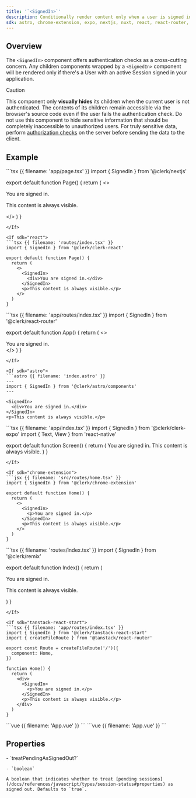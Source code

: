 ```yaml
---
title: '`<SignedIn>`'
description: Conditionally render content only when a user is signed in.
sdk: astro, chrome-extension, expo, nextjs, nuxt, react, react-router, remix, tanstack-react-start, vue
---
```


## Overview

The `<SignedIn>` component offers authentication checks as a cross-cutting concern. Any children components wrapped by a `<SignedIn>` component will be rendered only if there's a User with an active Session signed in your application.

> [!CAUTION]
> This component only **visually hides** its children when the current user is not authenticated. The contents of its children remain accessible via the browser's source code even if the user fails the authentication check. Do not use this component to hide sensitive information that should be completely inaccessible to unauthorized users. For truly sensitive data, perform [authorization checks](/docs/guides/authorization-checks) on the server before sending the data to the client.

## Example

<If sdk="nextjs">
  ```tsx {{ filename: 'app/page.tsx' }}
  import { SignedIn } from '@clerk/nextjs'

  export default function Page() {
    return (
      <>
        <SignedIn>
          <div>You are signed in.</div>
        </SignedIn>
        <p>This content is always visible.</p>
      </>
    )
  }
  ```
</If>

<If sdk="react">
  ```tsx {{ filename: 'routes/index.tsx' }}
  import { SignedIn } from '@clerk/clerk-react'

  export default function Page() {
    return (
      <>
        <SignedIn>
          <div>You are signed in.</div>
        </SignedIn>
        <p>This content is always visible.</p>
      </>
    )
  }
  ```
</If>

<If sdk="react-router">
  ```tsx {{ filename: 'app/routes/index.tsx' }}
  import { SignedIn } from '@clerk/react-router'

  export default function App() {
    return (
      <>
        <SignedIn>
          <div>You are signed in.</div>
        </SignedIn>
      </>
    )
  }
  ```
</If>

<If sdk="astro">
  ```astro {{ filename: 'index.astro' }}
  ---
  import { SignedIn } from '@clerk/astro/components'
  ---

  <SignedIn>
    <div>You are signed in.</div>
  </SignedIn>
  <p>This content is always visible.</p>
  ```
</If>

<If sdk="expo">
  ```tsx {{ filename: 'app/index.tsx' }}
  import { SignedIn } from '@clerk/clerk-expo'
  import { Text, View } from 'react-native'

  export default function Screen() {
    return (
      <View>
        <SignedIn>
          <Text>You are signed in.</Text>
        </SignedIn>
        <Text>This content is always visible.</Text>
      </View>
    )
  }
  ```
</If>

<If sdk="chrome-extension">
  ```jsx {{ filename: 'src/routes/home.tsx' }}
  import { SignedIn } from '@clerk/chrome-extension'

  export default function Home() {
    return (
      <>
        <SignedIn>
          <p>You are signed in.</p>
        </SignedIn>
        <p>This content is always visible.</p>
      </>
    )
  }
  ```
</If>

<If sdk="remix">
  ```tsx {{ filename: 'routes/index.tsx' }}
  import { SignedIn } from '@clerk/remix'

  export default function Index() {
    return (
      <div>
        <SignedIn>
          <p>You are signed in.</p>
        </SignedIn>
        <p>This content is always visible.</p>
      </div>
    )
  }
  ```
</If>

<If sdk="tanstack-react-start">
  ```tsx {{ filename: 'app/routes/index.tsx' }}
  import { SignedIn } from '@clerk/tanstack-react-start'
  import { createFileRoute } from '@tanstack/react-router'

  export const Route = createFileRoute('/')({
    component: Home,
  })

  function Home() {
    return (
      <div>
        <SignedIn>
          <p>You are signed in.</p>
        </SignedIn>
        <p>This content is always visible.</p>
      </div>
    )
  }
  ```
</If>

<If sdk="vue">
  ```vue {{ filename: 'App.vue' }}
  <script setup lang="ts">
  import { SignedIn } from '@clerk/vue'
  </script>

  <template>
    <SignedIn>
      <div>You are signed in.</div>
    </SignedIn>
    <p>This content is always visible.</p>
  </template>
  ```
</If>

<If sdk="nuxt">
  ```vue {{ filename: 'App.vue' }}
  <script setup lang="ts">
  // Components are automatically imported
  </script>

  <template>
    <SignedIn>
      <div>You are signed in.</div>
    </SignedIn>
    <p>This content is always visible.</p>
  </template>
  ```
</If>

## Properties

<Properties>
  - `treatPendingAsSignedOut?`

    - `boolean`

    A boolean that indicates whether to treat [pending sessions](/docs/references/javascript/types/session-status#properties) as signed out. Defaults to `true`.
</Properties>
